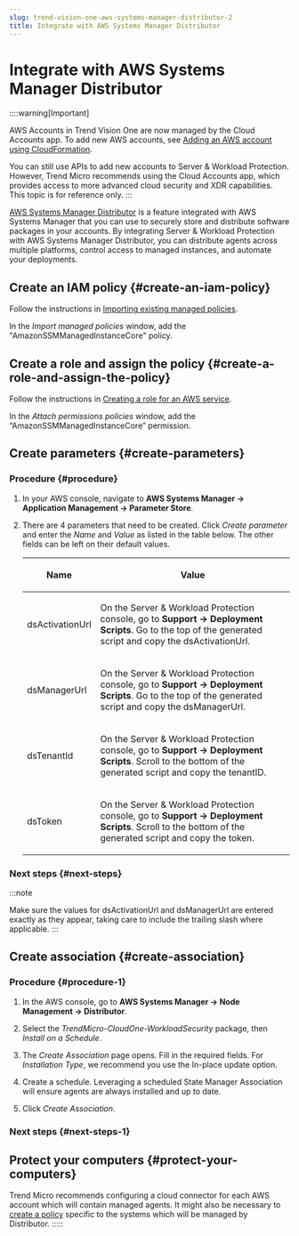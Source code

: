 ```yaml
---
slug: trend-vision-one-aws-systems-manager-distributor-2
title: Integrate with AWS Systems Manager Distributor
---
```

# Integrate with AWS Systems Manager Distributor

::::warning[Important]

AWS Accounts in Trend Vision One are now managed by the Cloud Accounts app. To add new AWS accounts, see [Adding an AWS account using CloudFormation](adding-aws-account.mdx).

You can still use APIs to add new accounts to Server & Workload Protection. However, Trend Micro recommends using the Cloud Accounts app, which provides access to more advanced cloud security and XDR capabilities. This topic is for reference only.
:::

[AWS Systems Manager Distributor](https://docs.aws.amazon.com/systems-manager/latest/userguide/distributor.mdx) is a feature integrated with AWS Systems Manager that you can use to securely store and distribute software packages in your accounts. By integrating Server & Workload Protection with AWS Systems Manager Distributor, you can distribute agents across multiple platforms, control access to managed instances, and automate your deployments.

## Create an IAM policy {#create-an-iam-policy}

Follow the instructions in [Importing existing managed policies](https://docs.aws.amazon.com/IAM/latest/UserGuide/access_policies_create-console.mdx).

In the *Import managed policies* window, add the "AmazonSSMManagedInstanceCore" policy.

## Create a role and assign the policy {#create-a-role-and-assign-the-policy}

Follow the instructions in [Creating a role for an AWS service](https://docs.aws.amazon.com/IAM/latest/UserGuide/id_roles_create_for-service.mdx).

In the *Attach permissions policies* window, add the “AmazonSSMManagedInstanceCore” permission.

## Create parameters {#create-parameters}

### Procedure {#procedure}

1.  In your AWS console, navigate to **AWS Systems Manager → Application Management → Parameter Store**.

2.  There are 4 parameters that need to be created. Click *Create parameter* and enter the *Name* and *Value* as listed in the table below. The other fields can be left on their default values.

    <table>
    <thead>
    <tr>
    <th><p>Name</p></th>
    <th><p>Value</p></th>
    </tr>
    </thead>
    <tbody>
    <tr>
    <td><p>dsActivationUrl</p></td>
    <td><p>On the Server &amp; Workload Protection console, go to <strong>Support → Deployment Scripts</strong>. Go to the top of the generated script and copy the dsActivationUrl.</p></td>
    </tr>
    <tr>
    <td><p>dsManagerUrl</p></td>
    <td><p>On the Server &amp; Workload Protection console, go to <strong>Support → Deployment Scripts</strong>. Go to the top of the generated script and copy the dsManagerUrl.</p></td>
    </tr>
    <tr>
    <td><p>dsTenantId</p></td>
    <td><p>On the Server &amp; Workload Protection console, go to <strong>Support → Deployment Scripts</strong>. Scroll to the bottom of the generated script and copy the tenantID.</p></td>
    </tr>
    <tr>
    <td><p>dsToken</p></td>
    <td><p>On the Server &amp; Workload Protection console, go to <strong>Support → Deployment Scripts</strong>. Scroll to the bottom of the generated script and copy the token.</p></td>
    </tr>
    </tbody>
    </table>

### Next steps {#next-steps}

:::note

Make sure the values for dsActivationUrl and dsManagerUrl are entered exactly as they appear, taking care to include the trailing slash where applicable.
:::

## Create association {#create-association}

### Procedure {#procedure-1}

1.  In the AWS console, go to **AWS Systems Manager → Node Management → Distributor**.

2.  Select the *TrendMicro-CloudOne-WorkloadSecurity* package, then *Install on a Schedule*.

3.  The *Create Association* page opens. Fill in the required fields. For *Installation Type*, we recommend you use the In-place update option.

4.  Create a schedule. Leveraging a scheduled State Manager Association will ensure agents are always installed and up to date.

5.  Click *Create Association*.

### Next steps {#next-steps-1}

## Protect your computers {#protect-your-computers}

Trend Micro recommends configuring a cloud connector for each AWS account which will contain managed agents. It might also be necessary to [create a policy](create-policies.mdx) specific to the systems which will be managed by Distributor.
:::::

